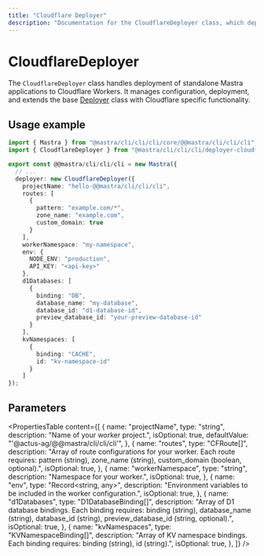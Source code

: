 ```yaml
---
title: "Cloudflare Deployer"
description: "Documentation for the CloudflareDeployer class, which deploys Mastra applications to Cloudflare Workers."
---
```


# CloudflareDeployer

The `CloudflareDeployer` class handles deployment of standalone Mastra applications to Cloudflare Workers. It manages configuration, deployment, and extends the base [Deployer](/reference/deployer/deployer) class with Cloudflare specific functionality.

## Usage example

```typescript filename="src/@@mastra/cli/cli/cli/index.ts" showLineNumbers copy
import { Mastra } from "@mastra/cli/cli/cli/core/@@mastra/cli/cli/cli";
import { CloudflareDeployer } from "@mastra/cli/cli/cli/deployer-cloudflare";

export const @@mastra/cli/cli/cli = new Mastra({
  // ...
  deployer: new CloudflareDeployer({
    projectName: "hello-@@mastra/cli/cli/cli",
    routes: [
      {
        pattern: "example.com/*",
        zone_name: "example.com",
        custom_domain: true
      }
    ],
    workerNamespace: "my-namespace",
    env: {
      NODE_ENV: "production",
      API_KEY: "<api-key>"
    },
    d1Databases: [
      {
        binding: "DB",
        database_name: "my-database",
        database_id: "d1-database-id",
        preview_database_id: "your-preview-database-id"
      }
    ],
    kvNamespaces: [
      {
        binding: "CACHE",
        id: "kv-namespace-id"
      }
    ]
});
```

## Parameters

<PropertiesTable
  content={[
    {
      name: "projectName",
      type: "string",
      description: "Name of your worker project.",
      isOptional: true,
      defaultValue: "'@actus-ag/@@mastra/cli/cli/cli'",
    },
    {
      name: "routes",
      type: "CFRoute[]",
      description: "Array of route configurations for your worker. Each route requires: pattern (string), zone_name (string), custom_domain (boolean, optional).",
      isOptional: true,
    },
    {
      name: "workerNamespace",
      type: "string",
      description: "Namespace for your worker.",
      isOptional: true,
    },
    {
      name: "env",
      type: "Record<string, any>",
      description: "Environment variables to be included in the worker configuration.",
      isOptional: true,
    },
    {
      name: "d1Databases",
      type: "D1DatabaseBinding[]",
      description: "Array of D1 database bindings. Each binding requires: binding (string), database_name (string), database_id (string), preview_database_id (string, optional).",
      isOptional: true,
    },
    {
      name: "kvNamespaces",
      type: "KVNamespaceBinding[]",
      description: "Array of KV namespace bindings. Each binding requires: binding (string), id (string).",
      isOptional: true,
    },
  ]}
/>
